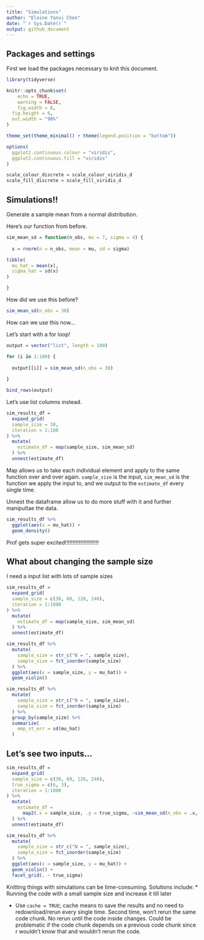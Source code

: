 ```yaml
---
title: "Simulations"
author: "Elaine Yanxi Chen"
date: "`r Sys.Date()`"
output: github_document
---
```


## Packages and settings

First we load the packages necessary to knit this document.

```r
library(tidyverse)

knitr::opts_chunk$set(
	echo = TRUE,
	warning = FALSE,
	fig.width = 8, 
  fig.height = 6,
  out.width = "90%"
)

theme_set(theme_minimal() + theme(legend.position = "bottom"))

options(
  ggplot2.continuous.colour = "viridis",
  ggplot2.continuous.fill = "viridis"
)

scale_colour_discrete = scale_colour_viridis_d
scale_fill_discrete = scale_fill_viridis_d
```


## Simulations!!

Generate a sample mean from a normal distribution.

Here's our function from before.

```r
sim_mean_sd = function(n_obs, mu = 7, sigma = 4) {
  
  x = rnorm(n = n_obs, mean = mu, sd = sigma)

tibble(
  mu_hat = mean(x),
  sigma_hat = sd(x)
)

}
```


How did we use this before?

```r
sim_mean_sd(n_obs = 30)
```


How can we use this now...

Let's start with a for loop!

```r
output = vector("list", length = 100)

for (i in 1:100) {
  
  output[[i]] = sim_mean_sd(n_obs = 30)
  
}

bind_rows(output)
```


Let's use list columns instead.

```r
sim_results_df = 
  expand_grid(
  sample_size = 30,
  iteration = 1:100
) %>% 
  mutate(
    estimate_df = map(sample_size, sim_mean_sd)
  ) %>% 
  unnest(estimate_df)
```

Map allows us to take each individual element and apply to the same function over and over again. `sample_size` is the input, `sim_mean_sd` is the function we apply the input to, and we output to the `estimate_df` every single time. 

Unnest the dataframe allow us to do more stuff with it and further manipultae the data.

```r
sim_results_df %>% 
  ggplot(aes(x = mu_hat)) +
  geom_density()
```


Prof gets super excited!!!!!!!!!!!!!!!!!!!!!!


## What about changing the sample size

I need a input list with lots of sample sizes

```r
sim_results_df = 
  expand_grid(
  sample_size = c(30, 60, 120, 240),
  iteration = 1:1000
) %>% 
  mutate(
    estimate_df = map(sample_size, sim_mean_sd)
  ) %>% 
  unnest(estimate_df)
```


```r
sim_results_df %>% 
  mutate(
    sample_size = str_c("N = ", sample_size),
    sample_size = fct_inorder(sample_size)
  ) %>% 
  ggplot(aes(x = sample_size, y = mu_hat)) +
  geom_violin()
```


```r
sim_results_df %>% 
  mutate(
    sample_size = str_c("N = ", sample_size),
    sample_size = fct_inorder(sample_size)
  ) %>% 
  group_by(sample_size) %>% 
  summarize(
    emp_st_err = sd(mu_hat)
  )
```


## Let's see two inputs...


```r
sim_results_df = 
  expand_grid(
  sample_size = c(30, 60, 120, 240),
  true_sigma = c(6, 3),
  iteration = 1:1000
) %>% 
  mutate(
    estimate_df = 
      map2(.x = sample_size, .y = true_sigma, ~sim_mean_sd(n_obs = .x, sigma = .y))
  ) %>% 
  unnest(estimate_df)
```


```r
sim_results_df %>% 
  mutate(
    sample_size = str_c("N = ", sample_size),
    sample_size = fct_inorder(sample_size)
  ) %>% 
  ggplot(aes(x = sample_size, y = mu_hat)) +
  geom_violin() +
  facet_grid(. ~ true_sigma)
```


Knitting things with simulations can be time-consuming. 
Solutions include:
* Running the code with a small sample size and increase it till later

* Use `cache = TRUE`; cache means to save the results and no need to redownload/rerun every single time. Second time, won't rerun the same code chunk. No rerun until the code inside changes. Could be problematic if the code chunk depends on a previous code chunk since r wouldn't know that and wouldn't rerun the code. 